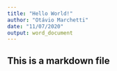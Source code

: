 ---
title: "Hello World!"
author: "Otávio Marchetti"
date: "11/07/2020"
output: word_document
---


## This is a markdown file


